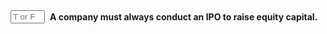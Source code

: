 ::: {.question-block}

<form onsubmit="event.preventDefault(); checkAnswerBox('q86','F')" style="display: flex; align-items: center; gap: 8px;">
<input type="text" id="q86" name="q86" maxlength="1" placeholder="T or F"
         style="width: 55px;" data-correct-answer="F" /> <label for="q86"><strong>A company must always conduct an IPO to raise equity capital.</strong></label>
</form>

<div id="feedback-q86" class="feedback" data-status="" style="display:none;">
The sentence is FALSE. A company does not always have to conduct an IPO to raise equity capital; it can also do so through private placements, venture capital, angel investors, or debt financing.
</div>
:::
